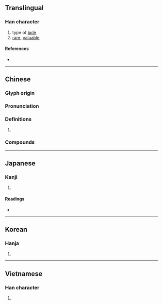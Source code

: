 {{also|玮}}
{{character info/new}}
==Translingual==

===Han character===
{{Han char|rn=96|rad=玉|as=09|sn=13|four=14156|canj=MGDMQ|ids=⿰𤣩韋}}

# type of [[jade]]
# [[rare]], [[valuable]]

====References====
* {{Han ref|kx=0737.050|dkj=21107|dj=1148.080|hdz=21129.010|uh=744B|ud=29771|bh=DEB3|bd=57011}}

----

==Chinese==
{{zh-forms|s=玮}}

===Glyph origin===
{{Han etym}}

===Pronunciation===
{{zh-pron
|m=wěi
|c=wai5
|mc=y
|oc=y
|cat=
}}

===Definitions===
{{zh-hanzi}}

# {{rfdef|zh}}

===Compounds===
{{zh-der|瑋寶|瑰瑋|瑋質|琦瑋}}

----

==Japanese==

===Kanji===
{{ja-kanji|grade=|rs=玉09}}

# {{defn|lang=ja|sort=玉09}}

====Readings====
* {{ja-readings|on=[[い]] (i)|kun=}}

----

==Korean==

===Hanja===
{{ko-hanja|hangeul=위|eumhun=|rv=wi|mr=wi|y=wi}}

# {{defn|lang=ko|sort=玉09}}

----

==Vietnamese==

===Han character===
{{vi-hantu|vĩ|rs=玉09}}

# {{defn|vi}}